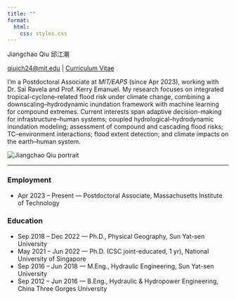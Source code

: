 ```yaml
---
title: ""
format:
  html:
    css: styles.css
---
```


<div class="hero">
<div class="hero-left">

<div class="hero-name">Jiangchao Qiu 邱江潮</div>

<div class="contact-inline">
  <a href="mailto:qiujch24@mit.edu">qiujch24@mit.edu</a>
  <span class="sep">|</span>
  <a href="/assets/cv.pdf">Curriculum Vitae</a>
</div>

<p>I'm a Postdoctoral Associate at <em>MIT/EAPS</em> (since Apr 2023), working with Dr. Sai Ravela and Prof. Kerry Emanuel.
My research focuses on integrated tropical-cyclone–related flood risk under climate change, combining a
downscaling–hydrodynamic inundation framework with machine learning for compound extremes. Current interests span
adaptive decision-making for infrastructure–human systems; coupled hydrological–hydrodynamic inundation modeling;
assessment of compound and cascading flood risks; TC–environment interactions; flood extent detection; and climate
impacts on the earth–human system.</p>

</div>
<div class="hero-right">
  <img src="assets/me.jpg" alt="Jiangchao Qiu portrait">
</div>
</div>

<hr class="section-divider"/>

### Employment
- Apr 2023 – Present — Postdoctoral Associate, Massachusetts Institute of Technology

### Education
- Sep 2018 – Dec 2022 — Ph.D., Physical Geography, Sun Yat-sen University
- May 2021 – Jun 2022 — Ph.D. (CSC joint-educated, 1 yr), National University of Singapore
- Sep 2016 – Jun 2018 — M.Eng., Hydraulic Engineering, Sun Yat-sen University
- Sep 2012 – Jun 2016 — B.Eng., Hydraulic & Hydropower Engineering, China Three Gorges University
